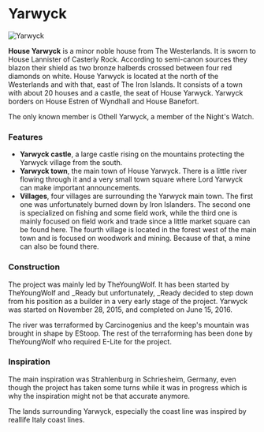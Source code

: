 

# Yarwyck

<Image src="https://cdn.sanity.io/images/1as7cn02/production/176646dc4a804d2306270eef6e9d40f1a6a90637-1440x826.png?w=976&h=350&fit=crop&crop=center&auto=format" alt="Yarwyck" width={976} height={350}  />

<ProjectDetails
  floatRight
  region="Westerlands"
  house="House Yarwyck"
  type="Castle"
  status="Completed"
  warp="/warp yarwyck"
  projectLead="TheYoungWolf, _Ready"
  dateStarted="November 28, 2015"
  dateCompleted="November 28, 2015"
/>

**House Yarwyck** is a minor noble house from The Westerlands. It is sworn to House Lannister of Casterly Rock. According to semi-canon sources they blazon their shield as two bronze halberds crossed between four red diamonds on white. House Yarwyck is located at the north of the Westerlands and with that, east of The Iron Islands. It consists of a town with about 20 houses and a castle, the seat of House Yarwyck. Yarwyck borders on House Estren of Wyndhall and House Banefort.

The only known member is Othell Yarwyck, a member of the Night's Watch.

### Features

* **Yarwyck castle**, a large castle rising on the mountains protecting the Yarwyck village from the south.
* **Yarwyck town**, the main town of House Yarwyck. There is a little river flowing through it and a very small town square where Lord Yarwyck can make important announcements.
* **Villages**, four villages are surrounding the Yarwyck main town. The first one was unfortunately burned down by Iron Islanders. The second one is specialized on fishing and some field work, while the third one is mainly focused on field work and trade since a little market square can be found here. The fourth village is located in the forest west of the main town and is focused on woodwork and mining. Because of that, a mine can also be found there.

### Construction

The project was mainly led by TheYoungWolf. It has been started by TheYoungWolf and _Ready but unfortunately, _Ready decided to step down from his position as a builder in a very early stage of the project. Yarwyck was started on November 28, 2015, and completed on June 15, 2016.

The river was terraformed by Carcinogenius and the keep's mountain was brought in shape by EStoop. The rest of the terraforming has been done by TheYoungWolf who required E-Lite for the project.

### Inspiration

The main inspiration was Strahlenburg in Schriesheim, Germany, even though the project has taken some turns while it was in progress which is why the inspiration might not be that accurate anymore.

The lands surrounding Yarwyck, especially the coast line was inspired by reallife Italy coast lines.